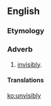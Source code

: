 ==English==

===Etymology===
{{suffix|unvisible|ly|lang=en}}

===Adverb===
{{en-adv}}

# {{lb|en|archaic}} [[invisibly]].

====Translations====
{{trans-see|invisibly}}

[[ko:unvisibly]]